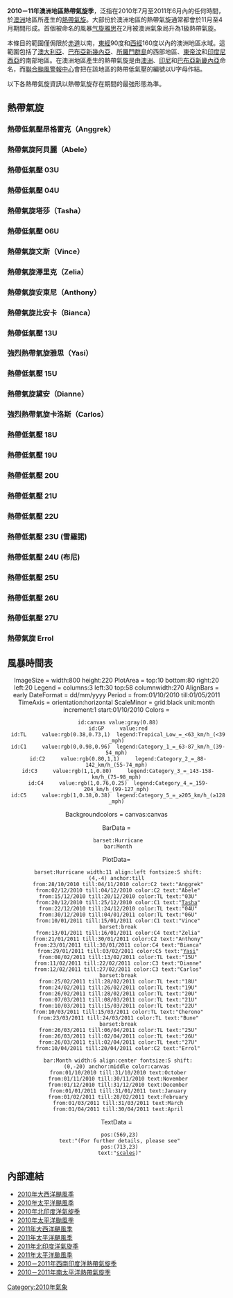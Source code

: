 {{Infobox hurricane season
| Basin=Aus
| Year=2009
| Track=2010-2011 Australian region cyclone season summary.png
| First storm formed=2010年12月8日
| Last storm dissipated=2011年4月20日
| Strongest storm name=[[氣旋雅思|雅思]]
| Strongest storm pressure=929
| Strongest storm winds=110<!-- This, like the other TEMPLATE speeds, are in knots-->
| Average wind speed=10
| Total depressions=26
| Total hurricanes=10
| Total intense=5
| Fatalities=3
| Damages=3620
|Damagespost=有史以来造成经济损失最高的[[澳洲地区热带气旋季|澳洲地区热带气旋季]]
| five seasons=[[2008－2009年澳洲地區熱帶氣旋季|2008－09]] [[2009－2010年澳洲地區熱帶氣旋季|2009－10]] '''2010－11''' [[2011－2012年澳洲地區熱帶氣旋季|2011－12]] [[2012－2013年澳洲地區熱帶氣旋季|2012－13]]
| South Indian season=2010－2011年西南印度洋熱帶氣旋季
| South Pacific season=2010－2011年南太平洋熱帶氣旋季
}}
{{BOM cyclone scale}}
'''2010－11年澳洲地區熱帶氣旋季'''，泛指在2010年7月至2011年6月內的任何時間，於[[澳洲|澳洲]]地區所產生的[[熱帶氣旋|熱帶氣旋]]。大部份於澳洲地區的熱帶氣旋通常都會於11月至4月期間形成。首個被命名的風暴[[气旋雅思|气旋雅思]]在2月被澳洲氣象局升為1級熱帶氣旋。

本條目的範圍僅侷限於[[赤道|赤道]]以南，[[東經|東經]]90度和[[西經|西經]]160度以內的澳洲地區水域。這範圍包括了[[澳大利亞|澳大利亞]]、[[巴布亞新幾內亞|巴布亞新幾內亞]]、[[所羅門群島|所羅門群島]]的西部地區、[[東帝汶|東帝汶]]和[[印度尼西亞|印度尼西亞]]的南部地區。在澳洲地區產生的熱帶氣旋是由[[澳洲|澳洲]]、[[印尼|印尼]]和[[巴布亞新畿內亞|巴布亞新畿內亞]]命名，而[[聯合颱風警報中心|聯合颱風警報中心]]會把在該地區的熱帶低氣壓的編號以U字母作結。

以下各熱帶氣旋資訊以熱帶氣旋存在期間的最強形態為準。

{{clear}}

== 熱帶氣旋 ==
===熱帶低氣壓昂格雷克（Anggrek）===
{{Infobox Hurricane Small
|Basin=Aus
|WarningCenter=BMKG
|Formed=2010年10月28日
|Dissipated=2010年11月4日
|Image=Anggrek 2 November 2010.jpg
|Track=Anggrek 2010 track.png
|Type1=low
|10-min winds=40
|1-min winds=55
|Pressure=986
}}
{{clear}}

===熱帶氣旋阿貝麗（Abele）===
{{Infobox Hurricane Small
|Basin=Aus
|Formed=2010年12月2日
|Dissipated=2010年12月4日
|Image=Abele 2010-12-02 0820Z.jpg
|Track=Abele_2010_track.png
|10-min winds=50
|1-min winds=65
|Pressure=987
}}
{{clear}}

===熱帶低氣壓 03U===
{{Infobox Hurricane Small
|Basin=Aus
|Formed=2010年12月15日
|Dissipated=2010年12月20日
|Image=03U Dec 16 2010 0225Z.jpg
|Track=03U 2010 track.png
|10-min winds=30
|Pressure=989
}}
{{clear}}

===熱帶低氣壓 04U===
{{Infobox Hurricane Small
|Basin=Aus
|Formed=2010年12月22日
|Dissipated=2010年12月24日
|Image=
|Track=
|10-min winds=30
}}
{{clear}}

===熱帶氣旋塔莎（Tasha）===
{{main|氣旋塔莎}}
{{Infobox Hurricane Small
|Basin=Aus
|Formed=2010年12月20日
|Dissipated=2010年12月25日
|Image=Tasha dec 25 2010 0040Z.jpg
|Track=Tasha 2010 track.png
|10-min winds=40
|1-min winds=35
|Pressure=993
}}
{{clear}}

===熱帶低氣壓 06U===
{{Infobox Hurricane Small
|Basin=Aus
|Image=06U jan 1 2011 0220Z.jpg
|Track=06U 2010 track.png
|Formed=2010年12月30日
|Dissipated=2011年11月4日
|10-min winds=30
|1-min winds=
|Pressure=993
}}
{{clear}}

===熱帶氣旋文斯（Vince）===
{{Infobox Hurricane Small
|Basin=Aus
|Formed=2011年1月10日
|Dissipated=2011年1月15日
|Track=Vince 2011 track.png
|10-min winds=40
|1-min winds=40
|Pressure=986
|Image=Vince Jan 12 2011 0633z.jpg
}}
{{clear}}

===熱帶氣旋澤里克（Zelia）===
{{Infobox Hurricane Small
|Basin=Aus
|Image=Zelia 16 January 2011.jpg
|Track=Zelia 2011 track.png
|Formed=2011年1月13日
|Dissipated=2011年1月16日
|10-min winds=85
|1-min winds=90
|Pressure=957
}}
{{clear}}

===熱帶氣旋安東尼（Anthony）===
{{Infobox Hurricane Small
|Basin=Aus
|Formed=2011年1月21日
|Dissipated=2011年1月31日
|Image=Anthony jan 22 2011.jpg
|Track=Anthony 2011 track.png
|10-min winds=55
|1-min winds=45
|Pressure=984
}}
{{clear}}

===熱帶氣旋比安卡（Bianca）===
{{Infobox Hurricane Small
|Basin=Aus
|Formed=2011年1月23日
|Dissipated=2011年1月30日
|Image=Bianca 28 jan.jpg
|Track=Bianca 2011 track.png
|10-min winds=90
|1-min winds=95
|Pressure=945
}}
{{clear}}

===熱帶低氣壓 13U===
{{Infobox Hurricane Small
|Basin=Aus
|Formed=2011年1月
|Dissipated=2011年1月
|Image=
|Track=
|10-min winds=25
|Pressure=1006
}}
{{clear}}

===強烈熱帶氣旋雅思（Yasi）===
{{main|气旋雅思}}
{{Infobox Hurricane Small
|Basin=Aus
|Formed=2011年1月31日
|Dissipated=2011年2月3日
|Image=Cyclone Yasi 2 February 2011 approaching Queensland.jpg
|Track=Yasi 2011 track.png
|10-min winds=110
|1-min winds=135
|Pressure=929
}}
{{clear}}

===熱帶低氣壓 15U===
{{Infobox Hurricane Small
|Basin=Aus
|Formed=2011年2月8日
|Dissipated=2011年2月13日
|Image=15U 8 February 2011.jpg
|Track=15U 2011 track.png
|10-min winds=30
|1-min winds=35
|Pressure=996
}}
{{clear}}

===熱帶氣旋黛安（Dianne）===
{{Infobox Hurricane Small
|Basin=Aus
|Formed=2011年2月11日
|Dissipated=2011年2月22日
|Image=Dianne feb 20 2011 0635Z.jpg
|Track=Dianne 2011 track.png
|10-min winds=70
|1-min winds=85
|Pressure=962
}}
{{clear}}

===強烈熱帶氣旋卡洛斯（Carlos）===
{{Infobox Hurricane Small
|Basin=Aus
|Formed=2011年2月12日
|Dissipated=2011年2月27日
|Image=Carlos 24 February 2011.jpg
|Track=Carlos 2011 track.png
|10-min winds=65
|1-min winds=65
|Pressure=968
}}
{{clear}}

===熱帶低氣壓 18U===
{{Infobox Hurricane Small
|Basin=Aus
|Formed=2011年2月23日
|Dissipated=2011年2月28日
|Image=
|Track=18U 2011 track.png
|10-min winds=30
|Pressure=992
}}
{{clear}}

===熱帶低氣壓 19U===
{{Infobox Hurricane Small
|Basin=Aus
|Type1=low
|Formed=2011年2月24日
|Dissipated=2011年
|Image=
|Track=
|10-min winds=
|Pressure=
}}
{{clear}}

===熱帶低氣壓 20U===
{{Infobox Hurricane Small
|Basin=Aus
|Type1=low
|Formed=2011年2月26日
|Dissipated=2011年
|Image=
|Track=
|10-min winds=
|Pressure=
}}
{{clear}}

===熱帶低氣壓 21U===
{{Infobox Hurricane Small
|Basin=Aus
|Formed=2011年3月7日
|Dissipated=2011年3月8日
|Image=
|Track=12F 2011 track.png
|10-min winds=25
|Pressure=1004
}}
{{clear}}

===熱帶低氣壓 22U===
{{Infobox Hurricane Small
|Basin=Aus
|Type1=low
|Formed=2011年3月10日
|Dissipated=2011年3月15日
|Image=
|Track=
|Pressure=1001
}}
{{clear}}

===熱帶低氣壓 23U (雪羅諾)===
{{Infobox Hurricane Small
|Basin=Aus
|Type1=low
|Formed=2011年3月10日
|Dissipated=2011年3月14日
|Image=Cherono Mar 17 2011.jpg
|Track=Cherono 2011 track.png
|Pressure=1006
}}
{{clear}}

===熱帶低氣壓 24U (布尼)===
{{Infobox Hurricane Small
|Basin=Aus
|Formed=2011年3月23日
|Dissipated=2011年3月23日
|Image=
|Track=
|10-min winds=30
|1-min winds=35
|Pressure=995
}}
{{clear}}

===熱帶低氣壓 25U===
{{Infobox Hurricane Small
|Basin=Aus
|Formed=2011年3月26日
|Dissipated=2011年 3月
|Image=TL 25U apr 2 2011 0205Z.jpg
|Track=25U 2011 track.png
|10-min winds=30
|1-min winds=35
|Pressure=995
}}
{{clear}}

===熱帶低氣壓 26U===
{{Infobox Hurricane Small
|Basin=Aus
|Type1=low
|Formed=2011年3月26日
|Dissipated=2011年3月31日
|Image=
|Track=
|Pressure=1006
}}
{{clear}}

===熱帶低氣壓 27U===
{{Infobox Hurricane Small
|Basin=Aus
|Type1=low
|Formed=2011年3月26日
|Dissipated=2011年4月2日
|Image=
|Track=
|Pressure=1006
}}
{{clear}}

===熱帶氣旋 Errol===
{{Infobox Hurricane Small
|Basin=Aus
|Formed=2011年4月10日
|Dissipated=2011年4月20日
|Track=Errol_2011_track.png
|10-min winds=57
|1-min winds=55
|Pressure=986
|Image=Errol Apr 16 2011 0505Z.jpg
}}
{{clear}}

== 風暴時間表 ==
<center>
<timeline>
ImageSize = width:800 height:220
PlotArea  = top:10 bottom:80 right:20 left:20
Legend    = columns:3 left:30 top:58 columnwidth:270
AlignBars  = early
DateFormat = dd/mm/yyyy
Period     = from:01/10/2010 till:01/05/2011
TimeAxis   = orientation:horizontal
ScaleMinor = grid:black unit:month increment:1 start:01/10/2010
Colors     =
  id:canvas value:gray(0.88)
  id:GP     value:red
  id:TL     value:rgb(0.38,0.73,1)  legend:Tropical_Low_=_<63_km/h_(<39_mph)
  id:C1     value:rgb(0,0.98,0.96)  legend:Category_1_=_63-87_km/h_(39-54_mph)
  id:C2     value:rgb(0.80,1,1)     legend:Category_2_=_88-142_km/h_(55-74_mph)
  id:C3     value:rgb(1,1,0.80)     legend:Category_3_=_143-158-km/h_(75-98_mph)
  id:C4     value:rgb(1,0.76,0.25)  legend:Category_4_=_159-204_km/h_(99-127_mph)
  id:C5     value:rgb(1,0.38,0.38)  legend:Category_5_=_≥205_km/h_(≥128_mph)

Backgroundcolors = canvas:canvas

BarData =
  barset:Hurricane
  bar:Month

PlotData=
  barset:Hurricane width:11 align:left fontsize:S shift:(4,-4) anchor:till
  from:28/10/2010 till:04/11/2010 color:C2 text:"Anggrek"
  from:02/12/2010 till:04/12/2010 color:C2 text:"Abele"
  from:15/12/2010 till:20/12/2010 color:TL text:"03U"
  from:20/12/2010 till:25/12/2010 color:C1 text:"[[熱帶氣旋塔莎|Tasha]]"
  from:22/12/2010 till:24/12/2010 color:TL text:"04U"
  from:30/12/2010 till:04/01/2011 color:TL text:"06U"
  from:10/01/2011 till:15/01/2011 color:C1 text:"Vince"
  barset:break
  from:13/01/2011 till:16/01/2011 color:C4 text:"Zelia"
  from:21/01/2011 till:30/01/2011 color:C2 text:"Anthony"
  from:23/01/2011 till:30/01/2011 color:C4 text:"Bianca"
  from:29/01/2011 till:03/02/2011 color:C5 text:"[[强烈热带气旋雅思|Yasi]]"
  from:08/02/2011 till:13/02/2011 color:TL text:"15U"
  from:11/02/2011 till:22/02/2011 color:C3 text:"Dianne"
  from:12/02/2011 till:27/02/2011 color:C3 text:"Carlos"
  barset:break
  from:25/02/2011 till:28/02/2011 color:TL text:"18U"
  from:24/02/2011 till:26/02/2011 color:TL text:"19U"
  from:26/02/2011 till:28/02/2011 color:TL text:"20U"
  from:07/03/2011 till:08/03/2011 color:TL text:"21U"
  from:10/03/2011 till:15/03/2011 color:TL text:"22U"
  from:10/03/2011 till:15/03/2011 color:TL text:"Cherono"
  from:23/03/2011 till:24/03/2011 color:TL text:"Bune"
  barset:break
  from:26/03/2011 till:06/04/2011 color:TL text:"25U"
  from:26/03/2011 till:02/04/2011 color:TL text:"26U"
  from:26/03/2011 till:02/04/2011 color:TL text:"27U"
  from:10/04/2011 till:20/04/2011 color:C2 text:"Errol"

  bar:Month width:6 align:center fontsize:S shift:(0,-20) anchor:middle color:canvas
  from:01/10/2010 till:31/10/2010 text:October
  from:01/11/2010 till:30/11/2010 text:November
  from:01/12/2010 till:31/12/2010 text:December
  from:01/01/2011 till:31/01/2011 text:January
  from:01/02/2011 till:28/02/2011 text:February
  from:01/03/2011 till:31/03/2011 text:March
  from:01/04/2011 till:30/04/2011 text:April

TextData =
   pos:(569,23)
   text:"(For further details, please see"
   pos:(713,23)
   text:"[[Tropical_cyclone_scales#Comparisons_across_basins|scales]])"
</timeline>
</center>

== 內部連結 ==
{{Commons category|2011 Pacific typhoon season}}
* [[2010年大西洋颶風季|2010年大西洋颶風季]]
* [[2010年太平洋颶風季|2010年太平洋颶風季]]
* [[2010年北印度洋氣旋季|2010年北印度洋氣旋季]]
* [[2010年太平洋颱風季|2010年太平洋颱風季]]
* [[2011年大西洋颶風季|2011年大西洋颶風季]]
* [[2011年太平洋颶風季|2011年太平洋颶風季]]
* [[2011年北印度洋氣旋季|2011年北印度洋氣旋季]]
* [[2011年太平洋颱風季|2011年太平洋颱風季]]
* [[2010－2011年西南印度洋熱帶氣旋季|2010－2011年西南印度洋熱帶氣旋季]]
* [[2010－2011年南太平洋熱帶氣旋季|2010－2011年南太平洋熱帶氣旋季]]

{{澳洲地區熱帶氣旋季|above=n}}

[[Category:2010年氣象|Category:2010年氣象]]